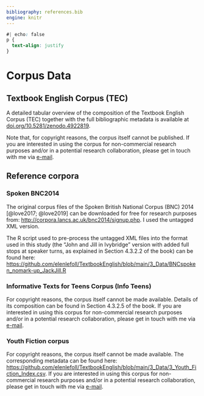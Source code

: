 ```yaml
---
bibliography: references.bib
engine: knitr
---
```


```css
#| echo: false
p {
  text-align: justify
}
```

# Corpus Data

## Textbook English Corpus (TEC)

A detailed tabular overview of the composition of the Textbook English Corpus (TEC) together with the full bibliographic metadata is available at [doi.org/10.5281/zenodo.4922819](https://doi.org/10.5281/zenodo.4922819).

Note that, for copyright reasons, the corpus itself cannot be published. If you are interested in using the corpus for non-commercial research purposes and/or in a potential research collaboration, please get in touch with me via [e-mail](https://orcid.org/0000-0002-5839-8010).

## Reference corpora

### Spoken BNC2014

The original corpus files of the Spoken British National Corpus (BNC) 2014 [@love2017; @love2019] can be downloaded for free for research purposes from: <http://corpora.lancs.ac.uk/bnc2014/signup.php>. I used the untagged XML version.

The R script used to pre-process the untagged XML files into the format used in this study (the "John and Jill in Ivybridge" version with added full stops at speaker turns, as explained in Section 4.3.2.2 of the book) can be found here: <https://github.com/elenlefoll/TextbookEnglish/blob/main/3_Data/BNCspoken_nomark-up_JackJill.R>

### Informative Texts for Teens Corpus (Info Teens)

For copyright reasons, the corpus itself cannot be made available. Details of its composition can be found in Section 4.3.2.5 of the book. If you are interested in using this corpus for non-commercial research purposes and/or in a potential research collaboration, please get in touch with me via [e-mail](https://orcid.org/0000-0002-5839-8010).

### Youth Fiction corpus

For copyright reasons, the corpus itself cannot be made available. The corresponding metadata can be found here: <https://github.com/elenlefoll/TextbookEnglish/blob/main/3_Data/3_Youth_Fiction_Index.csv>. If you are interested in using this corpus for non-commercial research purposes and/or in a potential research collaboration, please get in touch with me via [e-mail](https://orcid.org/0000-0002-5839-8010).
